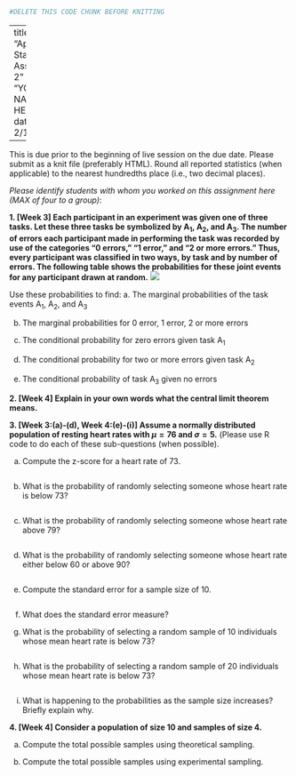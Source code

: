 ```r
#DELETE THIS CODE CHUNK BEFORE KNITTING
```
---
title: "Applied Statistics - Assignment 2"
author: "YOUR NAME HERE"
date: "due 2/11/20"

---
This is due prior to the beginning of live session on the due date. Please submit as a knit file (preferably HTML). Round all reported statistics (when applicable) to the nearest hundredths place (i.e., two decimal places). 

_Please identify students with whom you worked on this assignment here (MAX of four to a group)_:


**1. [Week 3] Each participant in an experiment was given one of three tasks. Let these three tasks be symbolized by A~1~, A~2~, and A~3~. The number of errors each participant made in performing the task was recorded by use of the categories “0 errors,” “1 error,” and “2 or more errors.” Thus, every participant was classified in two ways, by task and by number of errors. The following table shows the probabilities for these joint events for any participant drawn at random.**
![](Capture.JPG)

Use these probabilities to find:
a. The marginal probabilities of the task events A~1~, A~2~, and A~3~


b. The marginal probabilities for 0 error, 1 error, 2 or more errors


c. 	The conditional probability for zero errors given task A~1~


d. 	The conditional probability for two or more errors given task A~2~


e. 	The conditional probability of task A~3~ given no errors


**2.	[Week 4] Explain in your own words what the central limit theorem means.**




**3.	[Week 3:(a)-(d), Week 4:(e)-(i)] Assume a normally distributed population of resting heart rates with $\mu = 76$ and $\sigma = 5$.** (Please use R code to do each of these sub-questions (when possible).

a.	Compute the z-score for a heart rate of 73. 
```r

```


b.	What is the probability of randomly selecting someone whose heart rate is below 73?  
```r

```

c.	What is the probability of randomly selecting someone whose heart rate above 79?
```r

```

d.	What is the probability of randomly selecting someone whose heart rate either below 60 or above 90?
```r

```

e.	Compute the standard error for a sample size of 10.
```r

```

f.	What does the standard error measure?



g.	What is the probability of selecting a random sample of 10 individuals whose mean heart rate is below 73?
```r

```

h.	What is the probability of selecting a random sample of 20 individuals whose mean heart rate is below 73?
```r

```

i.	What is happening to the probabilities as the sample size increases? Briefly explain why.







**4. [Week 4] Consider a population of size 10 and samples of size 4.**

a.	Compute the total possible samples using theoretical sampling.

b.	Compute the total possible samples using experimental sampling.



